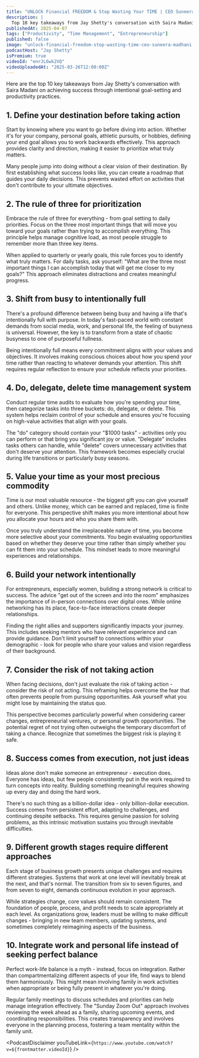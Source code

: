 ```yaml
---
title: "UNLOCK Financial FREEDOM & Stop Wasting Your TIME | CEO Suneera Madhani"
description: |
  Top 10 key takeaways from Jay Shetty's conversation with Saira Madani on achieving success through intentional goal-setting and productivity practices.
publishedAt: 2025-04-07
tags: ["Productivity", "Time Management", "Entrepreneurship"]
published: false
image: "unlock-financial-freedom-stop-wasting-time-ceo-suneera-madhani.jpg"
podcastHost: "Jay Shetty"
isPremium: true
videoId: "enrJL6wk2VQ"
videoUploadedAt: "2025-03-26T12:00:00Z"
---
```



<PodcastSummaryPageLayout frontmatter={frontmatter}>

Here are the top 10 key takeaways from Jay Shetty's conversation with Saira Madani on achieving success through intentional goal-setting and productivity practices.

## 1. Define your destination before taking action

Start by knowing where you want to go before diving into action. Whether it's for your company, personal goals, athletic pursuits, or hobbies, defining your end goal allows you to work backwards effectively. This approach provides clarity and direction, making it easier to prioritize what truly matters.

Many people jump into doing without a clear vision of their destination. By first establishing what success looks like, you can create a roadmap that guides your daily decisions. This prevents wasted effort on activities that don't contribute to your ultimate objectives.

## 2. The rule of three for prioritization

Embrace the rule of three for everything - from goal setting to daily priorities. Focus on the three most important things that will move you toward your goals rather than trying to accomplish everything. This principle helps manage cognitive load, as most people struggle to remember more than three key items.

When applied to quarterly or yearly goals, this rule forces you to identify what truly matters. For daily tasks, ask yourself: "What are the three most important things I can accomplish today that will get me closer to my goals?" This approach eliminates distractions and creates meaningful progress.

## 3. Shift from busy to intentionally full

There's a profound difference between being busy and having a life that's intentionally full with purpose. In today's fast-paced world with constant demands from social media, work, and personal life, the feeling of busyness is universal. However, the key is to transform from a state of chaotic busyness to one of purposeful fullness.

Being intentionally full means every commitment aligns with your values and objectives. It involves making conscious choices about how you spend your time rather than reacting to whatever demands your attention. This shift requires regular reflection to ensure your schedule reflects your priorities.

## 4. Do, delegate, delete time management system

Conduct regular time audits to evaluate how you're spending your time, then categorize tasks into three buckets: do, delegate, or delete. This system helps reclaim control of your schedule and ensures you're focusing on high-value activities that align with your goals.

The "do" category should contain your "$1000 tasks" - activities only you can perform or that bring you significant joy or value. "Delegate" includes tasks others can handle, while "delete" covers unnecessary activities that don't deserve your attention. This framework becomes especially crucial during life transitions or particularly busy seasons.

## 5. Value your time as your most precious commodity

Time is our most valuable resource - the biggest gift you can give yourself and others. Unlike money, which can be earned and replaced, time is finite for everyone. This perspective shift makes you more intentional about how you allocate your hours and who you share them with.

Once you truly understand the irreplaceable nature of time, you become more selective about your commitments. You begin evaluating opportunities based on whether they deserve your time rather than simply whether you can fit them into your schedule. This mindset leads to more meaningful experiences and relationships.

## 6. Build your network intentionally

For entrepreneurs, especially women, building a strong network is critical to success. The advice "get out of the screen and into the room" emphasizes the importance of in-person connections over digital ones. While online networking has its place, face-to-face interactions create deeper relationships.

Finding the right allies and supporters significantly impacts your journey. This includes seeking mentors who have relevant experience and can provide guidance. Don't limit yourself to connections within your demographic - look for people who share your values and vision regardless of their background.

## 7. Consider the risk of not taking action

When facing decisions, don't just evaluate the risk of taking action - consider the risk of not acting. This reframing helps overcome the fear that often prevents people from pursuing opportunities. Ask yourself what you might lose by maintaining the status quo.

This perspective becomes particularly powerful when considering career changes, entrepreneurial ventures, or personal growth opportunities. The potential regret of not trying often outweighs the temporary discomfort of taking a chance. Recognize that sometimes the biggest risk is playing it safe.

## 8. Success comes from execution, not just ideas

Ideas alone don't make someone an entrepreneur - execution does. Everyone has ideas, but few people consistently put in the work required to turn concepts into reality. Building something meaningful requires showing up every day and doing the hard work.

There's no such thing as a billion-dollar idea - only billion-dollar execution. Success comes from persistent effort, adapting to challenges, and continuing despite setbacks. This requires genuine passion for solving problems, as this intrinsic motivation sustains you through inevitable difficulties.

## 9. Different growth stages require different approaches

Each stage of business growth presents unique challenges and requires different strategies. Systems that work at one level will inevitably break at the next, and that's normal. The transition from six to seven figures, and from seven to eight, demands continuous evolution in your approach.

While strategies change, core values should remain consistent. The foundation of people, process, and profit needs to scale appropriately at each level. As organizations grow, leaders must be willing to make difficult changes - bringing in new team members, updating systems, and sometimes completely reimagining aspects of the business.

## 10. Integrate work and personal life instead of seeking perfect balance

Perfect work-life balance is a myth - instead, focus on integration. Rather than compartmentalizing different aspects of your life, find ways to blend them harmoniously. This might mean involving family in work activities when appropriate or being fully present in whatever you're doing.

Regular family meetings to discuss schedules and priorities can help manage integration effectively. The "Sunday Zoom Out" approach involves reviewing the week ahead as a family, sharing upcoming events, and coordinating responsibilities. This creates transparency and involves everyone in the planning process, fostering a team mentality within the family unit.

<PodcastDisclaimer
  youTubeLink={`https://www.youtube.com/watch?v=${frontmatter.videoId}`}
/>

</PodcastSummaryPageLayout>
